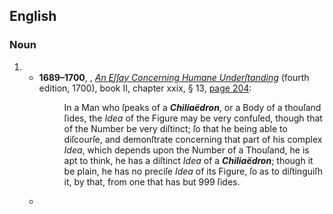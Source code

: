 ==English==

===Noun===
{{en-noun|!}}

# {{rare spelling of|en|chiliahedron}}
#* '''1689–1700''', {{w|John Locke}}, ''[[w:An Essay Concerning Human Understanding|An Eſſay Concerning Humane Underſtanding]]'' (fourth edition, 1700), book II, chapter xxix, § 13, [https://archive.org/stream/essayconcernin00lockuoft#page/204/mode/2up page 204]:
#*: In a Man who ſpeaks of a '''''Chiliaëdron''''', or a Body of a thouſand ſides, the ''Idea'' of the Figure may be very confuſed, though that of the Number be very diſtinct; ſo that he being able to diſcourſe, and demonſtrate concerning that part of his complex ''Idea'', which depends upon the Number of a Thouſand, he is apt to think, he has a diſtinct ''Idea'' of a '''''Chiliaëdron'''''; though it be plain, he has no preciſe ''Idea'' of its Figure, ſo as to diſtinguiſh it, by that, from one that has but 999 ſides.
#* {{seemoreCites|en}}
